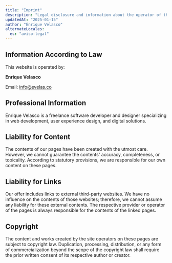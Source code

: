 ```yaml
---
title: "Imprint"
description: "Legal disclosure and information about the operator of this website as required by law."
updatedAt: "2025-01-15"
author: "Enrique Velasco"
alternateLocales:
  es: "aviso-legal"
---
```


<section>

## Information According to Law

This website is operated by:

**Enrique Velasco**

Email: info@evelas.co

</section>

<section>

## Professional Information

Enrique Velasco is a freelance software developer and designer specializing in web development, user experience design, and digital solutions.

</section>

<section>

## Liability for Content

The contents of our pages have been created with the utmost care. However, we cannot guarantee the contents' accuracy, completeness, or topicality. According to statutory provisions, we are responsible for our own content on these pages.

</section>

<section>

## Liability for Links

Our offer includes links to external third-party websites. We have no influence on the contents of those websites; therefore, we cannot assume any liability for these external contents. The respective provider or operator of the pages is always responsible for the contents of the linked pages.

</section>

<section>

## Copyright

The content and works created by the site operators on these pages are subject to copyright law. Duplication, processing, distribution, or any form of commercialization beyond the scope of the copyright law shall require the prior written consent of its respective author or creator.

</section>
